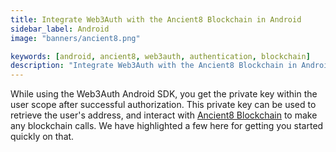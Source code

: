 ```yaml
---
title: Integrate Web3Auth with the Ancient8 Blockchain in Android
sidebar_label: Android
image: "banners/ancient8.png"

keywords: [android, ancient8, web3auth, authentication, blockchain]
description: "Integrate Web3Auth with the Ancient8 Blockchain in Android | Documentation - Web3Auth"
---
```



<SEO
  title="Integrate Web3Auth with the Ancient8 Blockchain in Android"
  description="Integrate Web3Auth with the Ancient8 Blockchain in Android | Documentation - Web3Auth"
  image="https://web3auth.io/docs/banners/ancient8.png"
  slug="/connect-blockchain/evm/ancient8/android"
/>

While using the Web3Auth Android SDK, you get the private key within the user scope after successful
authorization. This private key can be used to retrieve the user's address, and interact with
[Ancient8 Blockchain](https://ancient8.gg) to make any blockchain calls. We have highlighted a few
here for getting you started quickly on that.

<EVMInteraction />
